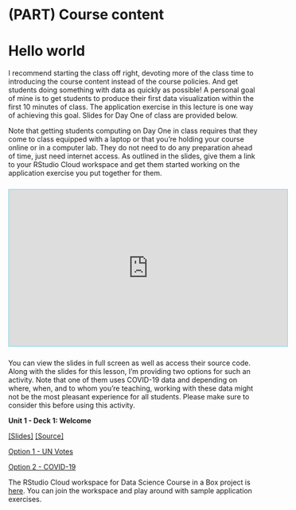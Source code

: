 # (PART) Course content {-}

# Hello world {#hello-world}

I recommend starting the class off right, devoting more of the class time to introducing the course content instead of the course policies. And get students doing something with data as quickly as possible! A personal goal of mine is to get students to produce their first data visualization within the first 10 minutes of class. The application exercise in this lecture is one way of achieving this goal. Slides for Day One of class are provided below. 

Note that getting students computing on Day One in class requires that they come to class equipped with a laptop or that you're holding your course online or in a computer lab. They do not need to do any preparation ahead of time, just need internet access. As outlined in the slides, give them a link to your RStudio Cloud workspace and get them started working on the application exercise you put together for them. 

<iframe width="560" height="315" style="border:1px solid #80D4E6; margin-top:10px; margin-bottom:10px;" src="https://rstudio-education.github.io/datascience-box/course-materials/slides/u1_d01-welcome/u1_d01-welcome.html#1" frameborder="0"></iframe>

You can view the slides in full screen as well as access their source code. Along with the slides for this lesson, I'm providing two options for such an activity. Note that one of them uses COVID-19 data and depending on where, when, and to whom you're teaching, working with these data might not be the most pleasant experience for all students. Please make sure to consider this before using this activity. 

::: {.slide-deck}
**Unit 1 - Deck 1: Welcome** 

[[Slides]](https://rstudio-education.github.io/datascience-box/course-materials/slides/u1_d01-welcome/u1_d01-welcome.html#1)
[[Source]](https://github.com/rstudio-education/datascience-box/tree/master/course-materials/slides/u1_d01-welcome)

::: {.application-exercise}
[Option 1 - UN Votes](https://github.com/rstudio-education/datascience-box/tree/master/course-materials/application-exercises/ae-01a-un-votes)
::: 

::: {.application-exercise}
[Option 2 - COVID-19](https://github.com/rstudio-education/datascience-box/tree/master/course-materials/application-exercises/ae-01b-covid)
::: 

::: 

::: {.rstudio-cloud}
The RStudio Cloud workspace for Data Science Course in a Box project is [here](https://rstudio.cloud/spaces/1655/join?access_code=5rdjusfIYF5iI0Gum2vNsBDLdtdnIEELBkf2EivK). You can join the workspace and play around with sample application exercises. 
::: 
